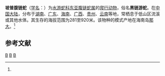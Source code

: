 {{Speciesbox 
| taxon = Hebius popei
| status = LC 
| status_system = IUCN3.1
| status_ref = <ref name=IUCN>{{cite journal | title = ''Hebius popei'' | journal = [[IUCN_Red_List_of_Threatened_Species|IUCN Red List of Threatened Species]] | volume = 2016 | publisher = [[IUCN|IUCN]] | year = 2011 | url = http://www.iucnredlist.org/details/176336/0 | accessdate = 17 December 2016 | archive-date = 2018-01-31 | archive-url = https://web.archive.org/web/20180131140920/http://www.iucnredlist.org/details/176336/0 | dead-url = no }}</ref>
| binomial_authority = (Schmidt, 1925)<ref name='id4585'>{{cite web| url =http://www.bioinfo.cn/db05/BjdwSpecies.php?action=view&id=4585| title =坡普腹链蛇| work =《中国动物物种编目数据库》| publisher =中国科学院微生物研究所| author =中国科学院动物研究所| accessdate =2009-04-11| deadurl =yes| archiveurl =https://web.archive.org/web/20160305005014/http://www.bioinfo.cn/db05/BjdwSpecies.php?action=view&id=4585| archivedate =2016-03-05}}</ref>
|synonyms=*''Amphiesma popei''
}}

'''坡普腹链蛇'''（[[学名|学名]]：{{lang|la|''Hebius popei''}}）为[[水游蛇科|水游蛇科]][[东亚腹链蛇属|东亚腹链蛇属]]的[[爬行动物|爬行动物]]，俗名'''黑链游蛇'''。在[[中国大陆|中国大陆]]，分布于[[湖南|湖南]]、[[广东|广东]]、[[海南|海南]]、[[广西|广西]]、[[贵州|贵州]]、[[云南|云南]]等地，常栖息于低山区流溪或其他水体。其生存的海拔范围为281至920米。该物种的模式产地在海南岛[[那大|那大]]。<ref name='id4585'/>

== 参考文献 ==
{{reflist}}

{{Taxonbar|from=Q2844224}}

[[Category:东亚腹链蛇属|B]]
[[Category:中國特有蛇類|B]]
[[Category:1925年描述的动物|B]]